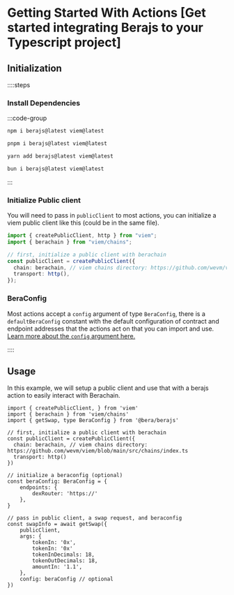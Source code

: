 # Getting Started With Actions [Get started integrating Berajs to your Typescript project]

## Initialization

::::steps

### Install Dependencies

:::code-group

```bash [npm]
npm i berajs@latest viem@latest
```

```bash [pnpm]
pnpm i berajs@latest viem@latest
```

```bash [yarn]
yarn add berajs@latest viem@latest
```

```bash [bun]
bun i berajs@latest viem@latest
```

:::

### Initialize Public client

You will need to pass in `publicClient` to most actions, you can initialize a viem public client like this (could be in the same file).

```ts
import { createPublicClient, http } from "viem";
import { berachain } from "viem/chains";

// first, initialize a public client with berachain
const publicClient = createPublicClient({
  chain: berachain, // viem chains directory: https://github.com/wevm/viem/blob/main/src/chains/index.ts
  transport: http(),
});
```

### BeraConfig

Most actions accept a `config` argument of type `BeraConfig`, there is a `defaultBeraConfig` constant with the default configuration of contract and endpoint addresses that the actions act on that you can import and use. [Learn more about the `config` argument here.](/bera-config)

::::

## Usage

In this example, we will setup a public client and use that with a berajs action to easily interact with Berachain.

```tsx [app.ts]
import { createPublicClient, } from 'viem'
import { berachain } from 'viem/chains'
import { getSwap, type BeraConfig } from '@bera/berajs'

// first, initialize a public client with berachain
const publicClient = createPublicClient({
  chain: berachain, // viem chains directory: https://github.com/wevm/viem/blob/main/src/chains/index.ts
  transport: http()
})

// initialize a beraconfig (optional)
const beraConfig: BeraConfig = {
    endpoints: {
        dexRouter: 'https://'
    },
}

// pass in public client, a swap request, and beraconfig
const swapInfo = await getSwap({
    publicClient,
    args: {
        tokenIn: '0x',
        tokenIn: '0x'
        tokenInDecimals: 18,
        tokenOutDecimals: 18,
        amountIn: '1.1',
    },
    config: beraConfig // optional
})
```
